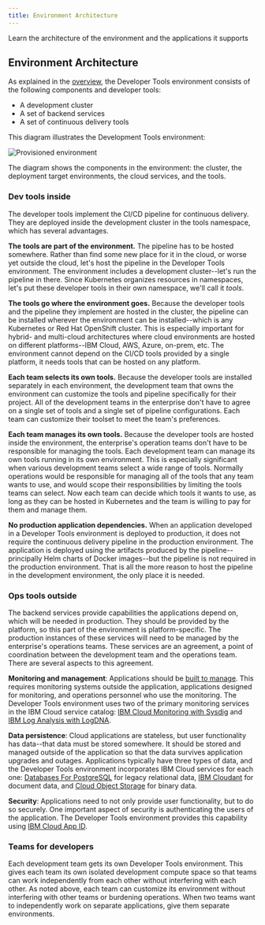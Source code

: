 ```yaml
---
title: Environment Architecture
---
```


<PageDescription>

Learn the architecture of the environment and the applications it supports

</PageDescription>

## Environment Architecture

As explained in the [overview](/overview), the Developer Tools environment consists of the following components and developer tools:
- A development cluster
- A set of backend services
- A set of continuous delivery tools

This diagram illustrates the Development Tools environment:

![Provisioned environment](/images/catalyst-provisioned-environment.png)

The diagram shows the components in the environment: the cluster, the deployment target environments, the cloud services, and the tools.

### Dev tools inside

The developer tools implement the CI/CD pipeline for continuous delivery. They are deployed inside the development cluster in the tools namespace, which has several advantages.

**The tools are part of the environment.** The pipeline has to be hosted somewhere. Rather than find some new place for it in the cloud, or worse yet outside the cloud, let's host the pipeline in the Developer Tools environment. The environment includes a development cluster--let's run the pipeline in there. Since Kubernetes organizes resources in namespaces, let's put these developer tools in their own namespace, we'll call it *tools*.

**The tools go where the environment goes.** Because the developer tools and the pipeline they implement are hosted in the cluster, the pipeline can be installed wherever the environment can be installed--which is any Kubernetes or Red Hat OpenShift cluster. This is especially important for hybrid- and multi-cloud architectures where cloud environments are hosted on different platforms--IBM Cloud, AWS, Azure, on-prem, etc. The environment cannot depend on the CI/CD tools provided by a single platform, it needs tools that can be hosted on any platform.

**Each team selects its own tools.** Because the developer tools are installed separately in each environment, the development team that owns the environment can customize the tools and pipeline specifically for their project. All of the development teams in the enterprise don't have to agree on a single set of tools and a single set of pipeline configurations. Each team can customize their toolset to meet the team's preferences.

**Each team manages its own tools.** Because the developer tools are hosted inside the environment, the enterprise's operation teams don't have to be responsible for managing the tools. Each development team can manage its own tools running in its own environment. This is especially significant when various development teams select a wide range of tools. Normally operations would be responsible for managing all of the tools that any team wants to use, and would scope their responsibilities by limiting the tools teams can select. Now each team can decide which tools it wants to use, as long as they can be hosted in Kubernetes and the team is willing to pay for them and manage them.

**No production application dependencies.** When an application developed in a Developer Tools environment is deployed to production, it does not require the continuous delivery pipeline in the production environment. The application is deployed using the artifacts produced by the pipeline--principally Helm charts of Docker images--but the pipeline is not required in the production environment. That is all the more reason to host the pipeline in the development environment, the only place it is needed.

### Ops tools outside

The backend services provide capabilities the applications depend on, which will be needed in production. They should be provided by the platform, so this part of the environment is platform-specific. The production instances of these services will need to be managed by the enterprise's operations teams. These services are an agreement, a point of coordination between the development team and the operations team. There are several aspects to this agreement.

**Monitoring and management**: Applications should be [built to manage](https://www.ibm.com/garage/method/practices/code/build-to-manage). This requires monitoring systems outside the application, applications designed for monitoring, and operations personnel who use the monitoring. The Developer Tools environment uses two of the primary monitoring services in the IBM Cloud service catalog: [IBM Cloud Monitoring with Sysdig](https://cloud.ibm.com/docs/services/Monitoring-with-Sysdig) and [IBM Log Analysis with LogDNA](https://cloud.ibm.com/docs/services/Log-Analysis-with-LogDNA).

**Data persistence**: Cloud applications are stateless, but user functionality has data--that data must be stored somewhere. It should be stored and managed outside of the application so that the data survives application upgrades and outages. Applications typically have three types of data, and the Developer Tools environment incorporates IBM Cloud services for each one: [Databases For PostgreSQL](https://cloud.ibm.com/docs/services/databases-for-postgresql) for legacy relational data, [IBM Cloudant](https://cloud.ibm.com/docs/services/Cloudant) for document data, and [Cloud Object Storage](https://cloud.ibm.com/docs/services/cloud-object-storage) for binary data.

**Security**: Applications need to not only provide user functionality, but to do so securely. One important aspect of security is authenticating the users of the application. The Developer Tools environment provides this capability using [IBM Cloud App ID](https://cloud.ibm.com/docs/services/appid).

### Teams for developers

Each development team gets its own Developer Tools environment. This gives each team its own isolated development compute space so that teams can work independently from each other without interfering with each other. As noted above, each team can customize its environment without interfering with other teams or burdening operations. When two teams want to independently work on separate applications, give them separate environments.
